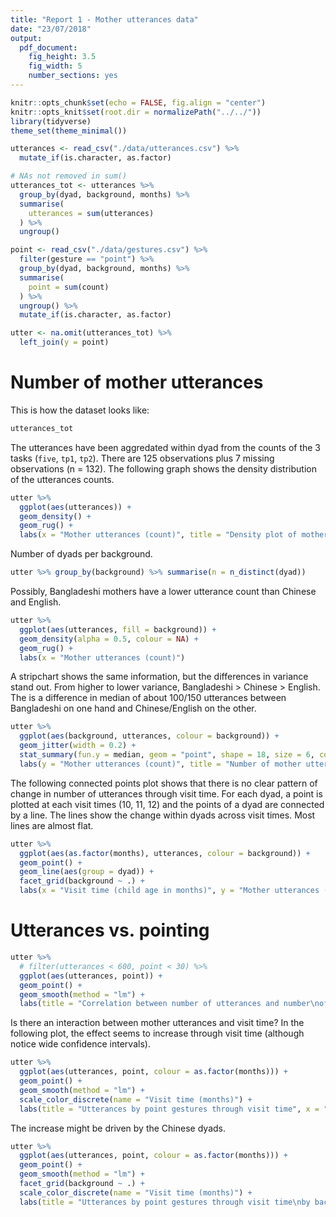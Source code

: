 ```yaml
---
title: "Report 1 - Mother utterances data"
date: "23/07/2018"
output: 
  pdf_document: 
    fig_height: 3.5
    fig_width: 5
    number_sections: yes
---
```


```r
knitr::opts_chunk$set(echo = FALSE, fig.align = "center")
knitr::opts_knit$set(root.dir = normalizePath("../../"))
library(tidyverse)
theme_set(theme_minimal())
```

```r
utterances <- read_csv("./data/utterances.csv") %>%
  mutate_if(is.character, as.factor)

# NAs not removed in sum()
utterances_tot <- utterances %>%
  group_by(dyad, background, months) %>%
  summarise(
    utterances = sum(utterances)
  ) %>%
  ungroup()

point <- read_csv("./data/gestures.csv") %>%
  filter(gesture == "point") %>%
  group_by(dyad, background, months) %>%
  summarise(
    point = sum(count)
  ) %>%
  ungroup() %>%
  mutate_if(is.character, as.factor)

utter <- na.omit(utterances_tot) %>%
  left_join(y = point)
```

# Number of mother utterances

This is how the dataset looks like:

```r
utterances_tot
```

The utterances have been aggredated within dyad from the counts of the 3 tasks (`five`, `tp1`, `tp2`). There are 125 observations plus 7 missing observations (n = 132). The following graph shows the density distribution of the utterances counts.

```r
utter %>%
  ggplot(aes(utterances)) +
  geom_density() +
  geom_rug() +
  labs(x = "Mother utterances (count)", title = "Density plot of mother uttarances")
```

Number of dyads per background.

```r
utter %>% group_by(background) %>% summarise(n = n_distinct(dyad))
```

Possibly, Bangladeshi mothers have a lower utterance count than Chinese and English.

```r
utter %>%
  ggplot(aes(utterances, fill = background)) +
  geom_density(alpha = 0.5, colour = NA) +
  geom_rug() +
  labs(x = "Mother utterances (count)")
```

A stripchart shows the same information, but the differences in variance stand out. From higher to lower variance, Bangladeshi > Chinese > English. The is a difference in median of about 100/150 utterances between Bangladeshi on one hand and Chinese/English on the other.

```r
utter %>%
  ggplot(aes(background, utterances, colour = background)) +
  geom_jitter(width = 0.2) +
  stat_summary(fun.y = median, geom = "point", shape = 18, size = 6, color = "black") +
  labs(y = "Mother utterances (count)", title = "Number of mother utterances by background", subtitle = "The black diamond is the median")
```

The following connected points plot shows that there is no clear pattern of change in number of utterances through visit time. For each dyad, a point is plotted at each visit times (10, 11, 12) and the points of a dyad are connected by a line. The lines show the change within dyads across visit times. Most lines are almost flat.

```r
utter %>%
  ggplot(aes(as.factor(months), utterances, colour = background)) +
  geom_point() +
  geom_line(aes(group = dyad)) +
  facet_grid(background ~ .) +
  labs(x = "Visit time (child age in months)", y = "Mother utterances (count)", title = "Number of mother utterances utterances by visit for\neach background", subtitle = "Each point is a dyad, points of a dyad are connected by a line")
```

# Utterances vs. pointing

```r
utter %>%
  # filter(utterances < 600, point < 30) %>%
  ggplot(aes(utterances, point)) +
  geom_point() +
  geom_smooth(method = "lm") +
  labs(title = "Correlation between number of utterances and number\nof point gestures", x = "Mother utterances (count)", y = "Point gestures (count)")
```

Is there an interaction between mother utterances and visit time? In the following plot, the effect seems to increase through visit time (although notice wide confidence intervals).

```r
utter %>%
  ggplot(aes(utterances, point, colour = as.factor(months))) +
  geom_point() +
  geom_smooth(method = "lm") +
  scale_color_discrete(name = "Visit time (months)") +
  labs(title = "Utterances by point gestures through visit time", x = "Mother utterances (count)", y = "Point gestures (count)")
```

The increase might be driven by the Chinese dyads.

```r
utter %>%
  ggplot(aes(utterances, point, colour = as.factor(months))) +
  geom_point() +
  geom_smooth(method = "lm") +
  facet_grid(background ~ .) +
  scale_color_discrete(name = "Visit time (months)") +
  labs(title = "Utterances by point gestures through visit time\nby background", x = "Mother utterances (count)", y = "Point gestures (count)")
```
